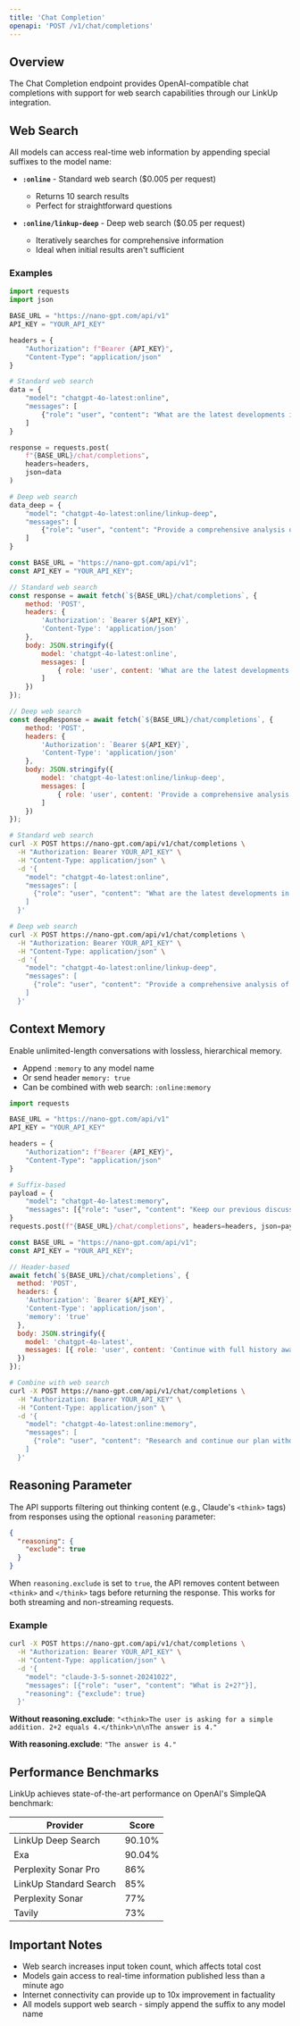 ```yaml
---
title: 'Chat Completion'
openapi: 'POST /v1/chat/completions'
---
```


## Overview

The Chat Completion endpoint provides OpenAI-compatible chat completions with support for web search capabilities through our LinkUp integration.

## Web Search

All models can access real-time web information by appending special suffixes to the model name:

- **`:online`** - Standard web search ($0.005 per request)
  - Returns 10 search results
  - Perfect for straightforward questions
  
- **`:online/linkup-deep`** - Deep web search ($0.05 per request)
  - Iteratively searches for comprehensive information
  - Ideal when initial results aren't sufficient

### Examples

<CodeGroup>

```python Python
import requests
import json

BASE_URL = "https://nano-gpt.com/api/v1"
API_KEY = "YOUR_API_KEY"

headers = {
    "Authorization": f"Bearer {API_KEY}",
    "Content-Type": "application/json"
}

# Standard web search
data = {
    "model": "chatgpt-4o-latest:online",
    "messages": [
        {"role": "user", "content": "What are the latest developments in AI?"}
    ]
}

response = requests.post(
    f"{BASE_URL}/chat/completions",
    headers=headers,
    json=data
)

# Deep web search
data_deep = {
    "model": "chatgpt-4o-latest:online/linkup-deep",
    "messages": [
        {"role": "user", "content": "Provide a comprehensive analysis of recent AI breakthroughs"}
    ]
}
```

```javascript JavaScript
const BASE_URL = "https://nano-gpt.com/api/v1";
const API_KEY = "YOUR_API_KEY";

// Standard web search
const response = await fetch(`${BASE_URL}/chat/completions`, {
    method: 'POST',
    headers: {
        'Authorization': `Bearer ${API_KEY}`,
        'Content-Type': 'application/json'
    },
    body: JSON.stringify({
        model: 'chatgpt-4o-latest:online',
        messages: [
            { role: 'user', content: 'What are the latest developments in AI?' }
        ]
    })
});

// Deep web search
const deepResponse = await fetch(`${BASE_URL}/chat/completions`, {
    method: 'POST',
    headers: {
        'Authorization': `Bearer ${API_KEY}`,
        'Content-Type': 'application/json'
    },
    body: JSON.stringify({
        model: 'chatgpt-4o-latest:online/linkup-deep',
        messages: [
            { role: 'user', content: 'Provide a comprehensive analysis of recent AI breakthroughs' }
        ]
    })
});
```

```bash cURL
# Standard web search
curl -X POST https://nano-gpt.com/api/v1/chat/completions \
  -H "Authorization: Bearer YOUR_API_KEY" \
  -H "Content-Type: application/json" \
  -d '{
    "model": "chatgpt-4o-latest:online",
    "messages": [
      {"role": "user", "content": "What are the latest developments in AI?"}
    ]
  }'

# Deep web search
curl -X POST https://nano-gpt.com/api/v1/chat/completions \
  -H "Authorization: Bearer YOUR_API_KEY" \
  -H "Content-Type: application/json" \
  -d '{
    "model": "chatgpt-4o-latest:online/linkup-deep",
    "messages": [
      {"role": "user", "content": "Provide a comprehensive analysis of recent AI breakthroughs"}
    ]
  }'
```

</CodeGroup>

## Context Memory

Enable unlimited-length conversations with lossless, hierarchical memory.

- Append `:memory` to any model name
- Or send header `memory: true`
- Can be combined with web search: `:online:memory`

<CodeGroup>

```python Python
import requests

BASE_URL = "https://nano-gpt.com/api/v1"
API_KEY = "YOUR_API_KEY"

headers = {
    "Authorization": f"Bearer {API_KEY}",
    "Content-Type": "application/json"
}

# Suffix-based
payload = {
    "model": "chatgpt-4o-latest:memory",
    "messages": [{"role": "user", "content": "Keep our previous discussion in mind and continue."}]
}
requests.post(f"{BASE_URL}/chat/completions", headers=headers, json=payload)
```

```javascript JavaScript
const BASE_URL = "https://nano-gpt.com/api/v1";
const API_KEY = "YOUR_API_KEY";

// Header-based
await fetch(`${BASE_URL}/chat/completions`, {
  method: 'POST',
  headers: {
    'Authorization': `Bearer ${API_KEY}`,
    'Content-Type': 'application/json',
    'memory': 'true'
  },
  body: JSON.stringify({
    model: 'chatgpt-4o-latest',
    messages: [{ role: 'user', content: 'Continue with full history awareness.' }]
  })
});
```

```bash cURL
# Combine with web search
curl -X POST https://nano-gpt.com/api/v1/chat/completions \
  -H "Authorization: Bearer YOUR_API_KEY" \
  -H "Content-Type: application/json" \
  -d '{
    "model": "chatgpt-4o-latest:online:memory",
    "messages": [
      {"role": "user", "content": "Research and continue our plan without losing context."}
    ]
  }'
```

</CodeGroup>

## Reasoning Parameter

The API supports filtering out thinking content (e.g., Claude's `<think>` tags) from responses using the optional `reasoning` parameter:

```json
{
  "reasoning": {
    "exclude": true
  }
}
```

When `reasoning.exclude` is set to `true`, the API removes content between `<think>` and `</think>` tags before returning the response. This works for both streaming and non-streaming requests.

### Example

```bash
curl -X POST https://nano-gpt.com/api/v1/chat/completions \
  -H "Authorization: Bearer YOUR_API_KEY" \
  -H "Content-Type: application/json" \
  -d '{
    "model": "claude-3-5-sonnet-20241022",
    "messages": [{"role": "user", "content": "What is 2+2?"}],
    "reasoning": {"exclude": true}
  }'
```

**Without reasoning.exclude**: `"<think>The user is asking for a simple addition. 2+2 equals 4.</think>\n\nThe answer is 4."`

**With reasoning.exclude**: `"The answer is 4."`

## Performance Benchmarks

LinkUp achieves state-of-the-art performance on OpenAI's SimpleQA benchmark:

| Provider | Score |
|----------|-------|
| LinkUp Deep Search | 90.10% |
| Exa | 90.04% |
| Perplexity Sonar Pro | 86% |
| LinkUp Standard Search | 85% |
| Perplexity Sonar | 77% |
| Tavily | 73% |

## Important Notes

- Web search increases input token count, which affects total cost
- Models gain access to real-time information published less than a minute ago
- Internet connectivity can provide up to 10x improvement in factuality
- All models support web search - simply append the suffix to any model name 